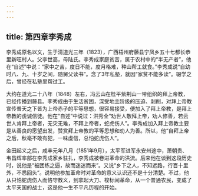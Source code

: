 ```yaml
---
---
---
```

title: 第四章李秀成
---



李秀成原名以文，生于清道光三年（1823），广西梧州府藤县宁凤乡五十七都长恭里新旺村人。父李世高，母陆氏。李秀成家庭贫苦，属于农村中的“半无产者”，他在“自述”中说：“家中之苦，度日不能，度月格难，种山帮工就食。”李秀成说“自幼时八、九、十岁之间，随舅父读书”。念了3年私塾，就因“家贫不能多读”。辍学之后，曾经在私塾里帮过工。

大约在道光二十八年（1848）左右，冯云山在桂平紫荆山一带组织的拜上帝教，已经传播到藤县。李秀成由于生活贫困，深受地主阶级的压迫、剥削，对拜上帝教宣传普天之下皆为上帝赤子的平等思想，很容易接受，便加入了拜上帝教，是拜上帝教的虔诚信徒。他在“自述”中说过：洪秀全“劝世人敬拜上帝，劝人修善，若云世人肯拜上帝者，无灾无难，不拜上帝者，蛇虎伤人”。李秀成加入拜上帝教主要是从善良的愿望出发，赞赏拜上帝教的平等思想和劝人为善。所以，他“自拜上帝之后，秋毫不敢有犯，一味虔信，总怕蛇虎伤人”。

金田起义之后，咸丰元年八月（1851年9月），太平军进军永安州途中，萧朝贵、韦昌辉率部在李秀成家乡驻扎，李秀成被卷进革命的洪流。后来他在谈到这段历史时，说他是“被团练之逼，故而迷迷而来”。又说“乡下之人，不知远路，行百十里外，不悉回头”。说明他参加革命时对革命的意义认识还不是十分清楚。不过，他从只怕蛇虎伤人而恪守教义，到拿起大刀、梭标闹革命，从一个普通农民，变成了太平天国的战士，这是他一生不平凡历程的开始。